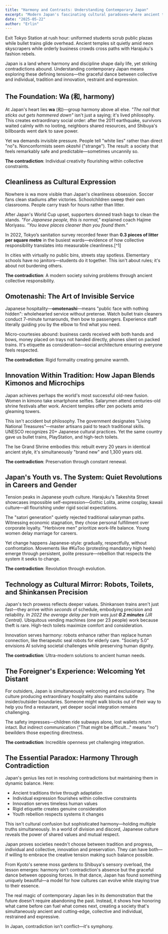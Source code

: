 ```yaml
---
title: "Harmony and Contrasts: Understanding Contemporary Japan"
excerpt: "Modern Japan's fascinating cultural paradoxes—where ancient traditions fuel cutting-edge innovation, and collective harmony enables individual expression."
date: "2025-05-22"
author: "Erlin"
---
```


Exit Tokyo Station at rush hour: uniformed students scrub public plazas while bullet trains glide overhead. Ancient temples sit quietly amid neon skyscrapers while orderly business crowds cross paths with Harajuku's fashion rebels.

Japan is a land where harmony and discipline shape daily life, yet striking contradictions abound. Understanding contemporary Japan means exploring these defining tensions—the graceful dance between collective and individual, tradition and innovation, restraint and expression.

## The Foundation: Wa (和, harmony)

At Japan's heart lies **wa** (和)—group harmony above all else. *"The nail that sticks out gets hammered down"* isn't just a saying; it's lived philosophy. This creates extraordinary social order: after the 2011 earthquake, survivors waited calmly with no looting, neighbors shared resources, and Shibuya's billboards went dark to save power.

Yet wa demands invisible pressure. People tell "white lies" rather than direct "no"s. Nonconformists seem *okashii* ("strange"). The result: a society that feels remarkably safe and predictable—sometimes uncannily so.

**The contradiction**: Individual creativity flourishing within collective constraints.

## Cleanliness as Cultural Expression

Nowhere is wa more visible than Japan's cleanliness obsession. Soccer fans clean stadiums after victories. Schoolchildren sweep their own classrooms. People carry trash for hours rather than litter.

After Japan's World Cup upset, supporters donned trash bags to clean the stands. *"For Japanese people, this is normal,"* explained coach Hajime Moriyasu. *"You leave places cleaner than you found them."*

In 2022, Tokyo’s sanitation survey recorded fewer than **0.3 pieces of litter per square metre** in the busiest wards—evidence of how collective responsibility translates into measurable cleanliness.[^1]

In cities with virtually no public bins, streets stay spotless. Elementary schools have no janitors—students do it together. This isn't about rules; it's about not burdening others.

**The contradiction**: A modern society solving problems through ancient collective responsibility.

## Omotenashi: The Art of Invisible Service

Japanese hospitality—**omotenashi**—means "public face with nothing hidden": wholehearted service without pretense. Watch bullet train cleaners conduct 7-minute turnarounds, then bow to passengers. Experience staff literally guiding you by the elbow to find what you need.

Micro-courtesies abound: business cards received with both hands and bows, money placed on trays not handed directly, phones silent on packed trains. It's etiquette as consideration—social architecture ensuring everyone feels respected.

**The contradiction**: Rigid formality creating genuine warmth.

## Innovation Within Tradition: How Japan Blends Kimonos and Microchips

Japan achieves perhaps the world's most successful old-new fusion. Women in kimono take smartphone selfies. Salarymen attend centuries-old shrine festivals after work. Ancient temples offer zen pockets amid gleaming towers.

This isn't accident but philosophy. The government designates "Living National Treasures"—master artisans paid to teach traditional skills. UNESCO recognizes 20+ Japanese cultural practices. Yet the same country gave us bullet trains, PlayStation, and high-tech toilets.

The Ise Grand Shrine embodies this: rebuilt every 20 years in identical ancient style, it's simultaneously "brand new" and 1,300 years old.

**The contradiction**: Preservation through constant renewal.

## Japan's Youth vs. The System: Quiet Revolutions in Careers and Gender

Tension peaks in Japanese youth culture. Harajuku's Takeshita Street showcases impossible self-expression—Gothic Lolita, anime cosplay, kawaii culture—all flourishing under rigid social expectations.

The "satori generation" quietly rejected traditional salaryman paths. Witnessing economic stagnation, they chose personal fulfillment over corporate loyalty. "Herbivore men" prioritize work-life balance. Young women delay marriage for careers.

Yet change happens Japanese-style: gradually, respectfully, without confrontation. Movements like #KuToo (protesting mandatory high heels) emerge through persistent, polite pressure—rebellion that respects the system it seeks to change.

**The contradiction**: Revolution through evolution.

## Technology as Cultural Mirror: Robots, Toilets, and Shinkansen Precision

Japan's tech prowess reflects deeper values. Shinkansen trains aren't just fast—they arrive within *seconds* of schedule, embodying precision and reliability. *In 2022 the average delay per train was just **0.2 minutes** (JR Central).* Ubiquitous vending machines (one per 23 people) work because theft is rare. High-tech toilets maximize comfort and consideration.

Innovation serves harmony: robots enhance rather than replace human connection, like therapeutic seal robots for elderly care. "Society 5.0" envisions AI solving societal challenges while preserving human dignity.

**The contradiction**: Ultra-modern solutions to ancient human needs.

## The Foreigner's Experience: Welcoming Yet Distant

For outsiders, Japan is simultaneously welcoming and exclusionary. The culture producing extraordinary hospitality also maintains subtle insider/outsider boundaries. Someone might walk blocks out of their way to help you find a restaurant, yet deeper social integration remains challenging.

The safety impresses—children ride subways alone, lost wallets return intact. But indirect communication ("That might be difficult..." means "no") bewilders those expecting directness.

**The contradiction**: Incredible openness yet challenging integration.

## The Essential Paradox: Harmony Through Contradiction

Japan's genius lies not in resolving contradictions but maintaining them in dynamic balance. Here:

- Ancient traditions thrive through adaptation
- Individual expression flourishes within collective constraints
- Innovation serves timeless human values
- Rigid etiquette creates genuine consideration
- Youth rebellion respects systems it changes

This isn't cultural confusion but sophisticated harmony—holding multiple truths simultaneously. In a world of division and discord, Japanese culture reveals the power of shared values and mutual respect.

Japan proves societies needn't choose between tradition and progress, individual and collective, innovation and preservation. They can have both—if willing to embrace the creative tension making such balance possible.

From Kyoto's serene moss gardens to Shibuya's sensory overload, the lesson emerges: harmony isn't contradiction's absence but the graceful dance between opposing forces. In that dance, Japan has found something uniquely beautiful—a model for how cultures can evolve while staying true to their essence.

The real magic of contemporary Japan lies in its demonstration that the future doesn't require abandoning the past. Instead, it shows how honoring what came before can fuel what comes next, creating a society that's simultaneously ancient and cutting-edge, collective and individual, restrained and expressive.

In Japan, contradiction isn't conflict—it's symphony.